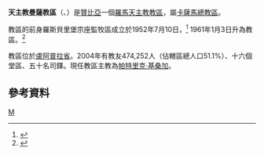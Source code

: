 {{Infobox Roman Catholic diocese
|Roman Catholic Diocese of = 天主教曼薩教區
|Latin name of diocese = Dioecesis Mansaensis

|image = Catholic church in mansa.jpg

|caption = 聖母升天主教座堂

|location = [[贊比亞|贊比亞]]
|territory =[[盧阿普拉省|盧阿普拉省]]
|population =474,252

|rite = 拉丁禮
|patron = 
|province = 卡薩馬
|established = 1952年
|cathedral = [[聖母升天主教座堂_(曼薩)|聖母升天主教座堂]]
|副主教座堂 =
|leadership = 主教
|website =
|教宗 = 
|metropolitan = 帕特里克·基桑加

|ordinary = 
|coadjutor bishop =
|emeritus = 
}}

'''天主教曼薩教區'''（{{lang-la|Dioecesis Mansaensis}}、{{lang-en|Diocese of Mansa}}）是[[贊比亞|贊比亞]]一個[[羅馬天主教|羅馬天主教]][[教區|教區]]，屬[[天主教卡薩馬總教區|卡薩馬總教區]]。

教區的前身羅斯貝里堡宗座監牧區成立於1952年7月10日，<ref>{{cite journal
|journal=[[宗座公報|宗座公報]]
|publisher=梵蒂岡出版社
|date=1955年
|volume=44
|title=''Suprema Nobis''
|page=805
|url=http://www.vatican.va/archive/aas/documents/AAS%2044%20%5B1952%5D%20-%20ocr.pdf
|access-date=2013-12-02
|archive-date=2020-02-03
|archive-url=https://web.archive.org/web/20200203063447/http://www.vatican.va/archive/aas/documents/AAS%2044%20%5B1952%5D%20-%20ocr.pdf
|dead-url=no
}}</ref>
1961年1月3日升為教區。<ref>{{cite journal
|journal=[[宗座公報|宗座公報]]
|publisher=梵蒂岡出版社
|date=1961年
|volume=53
|title=''Venerabiles Fratres''
|page=540
|url=http://www.vatican.va/archive/aas/documents/AAS%2053%20%5B1961%5D%20-%20ocr.pdf
|access-date=2013-12-02
|archive-date=2013-10-07
|archive-url=https://web.archive.org/web/20131007213220/http://www.vatican.va/archive/aas/documents/AAS%2053%20%5B1961%5D%20-%20ocr.pdf
|dead-url=no
}}</ref>

教區位於[[盧阿普拉省|盧阿普拉省]]。2004年有教友474,252人（佔轄區總人口51.1%）、十六個堂區、五十名司鐸。現任教區主教為[[帕特里克·基桑加|帕特里克·基桑加]]。

==參考資料==
{{reflist}}
{{贊比亞天主教教區}}

[[Category:贊比亞天主教教區|M]]